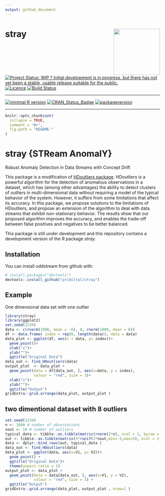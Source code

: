 ```yaml
---
output: github_document
---
```


# stray <img src="logo.png" align="right" height="150" />


[![Project Status: WIP ? Initial development is in progress, but there has not yet been a stable, usable release suitable for the public.](http://www.repostatus.org/badges/latest/wip.svg)](http://www.repostatus.org/#wip)
[![Licence](https://img.shields.io/badge/licence-GPL--2-blue.svg)](https://www.gnu.org/licenses/old-licenses/gpl-2.0.html)
[![Build Status](https://travis-ci.org/pridiltal/stray.svg?branch=master)](https://travis-ci.org/pridiltal/stray)

---
 
[![minimal R version](https://img.shields.io/badge/R%3E%3D-3.4.1-6666ff.svg)](https://cran.r-project.org/)
[![CRAN_Status_Badge](http://www.r-pkg.org/badges/version/stray)](https://cran.r-project.org/package=stray)
[![packageversion](https://img.shields.io/badge/Package%20version-0.1.0-orange.svg?style=flat-square)](commits/master)
 
---
<!-- README.md is generated from README.Rmd. Please edit that file -->

```r
knitr::opts_chunk$set(
  collapse = TRUE,
  comment = "#>",
  fig.path = "README-"
)
```

# stray {STReam AnomalY}

Robust Anomaly Detection in Data Streams with Concept Drift

This package is a modification of [HDoutliers package](https://cran.r-project.org/web/packages/HDoutliers/index.html). HDoutliers is a powerful algorithm for the detection of anomalous observations in a dataset, which has (among other advantages) the ability to detect clusters of outliers in multi-dimensional data without requiring a model of the typical behavior of the system. However, it suffers from some limitations that affect its accuracy. In this package, we propose solutions to the limitations of HDoutliers,
and propose an extension of the algorithm to deal with data streams that exhibit non-stationary behavior. The results show that our proposed algorithm improves the accuracy, and enables the trade-off between false positives and 
negatives to be better balanced.


This package is still under development and this repository contains a development version of the R package *stray*.

## Installation

You can install oddstream from github with:

```r
# install.packages("devtools")
devtools::install_github("pridiltal/stray")
```
## Example

One dimensional data set with one outlier
```r
library(stray)
library(ggplot2)
set.seed(1234)
data <- c(rnorm(1000, mean = -6), 0, rnorm(1000, mean = 6))
df <- data.frame( index = rep(0, length(data)), data = data)
data_plot <- ggplot(df, aes(x = data, y= index))+
  geom_point()+
  xlab("x")+
  ylab("")+
  ggtitle("Original Data")
data_out <- find_HDoutliers(data)
output_plot  <- data_plot +
  geom_point(data = df[data_out, ], aes(x=data, y = index), 
             colour = "red", size = 3)+
  xlab("x")+
  ylab("")+
  ggtitle("Output")
gridExtra::grid.arrange(data_plot, output_plot )
```

## two dimentional dataset with 8 outliers
```r

set.seed(1234)
n <- 1000 # number of observations
nout <- 10 # number of outliers
typical_data <- tibble::as.tibble(matrix(rnorm(2*n), ncol = 2, byrow = TRUE))
out <- tibble::as.tibble(matrix(5*runif(2*nout,min=-5,max=5), ncol = 2, byrow = TRUE))
data <- dplyr::bind_rows(out, typical_data )
data_out <- find_HDoutliers(data)
data_plot <- ggplot(data, aes(x=V1, y= V2))+
  geom_point() +
  ggtitle("Original Data")+
  theme(aspect.ratio = 1)
output_plot <- data_plot +
  geom_point(data = data[data_out, ], aes(x=V1, y = V2),
             colour = "red", size = 3) +
  ggtitle("Output")
gridExtra::grid.arrange(data_plot, output_plot , nrow=1 )

```
